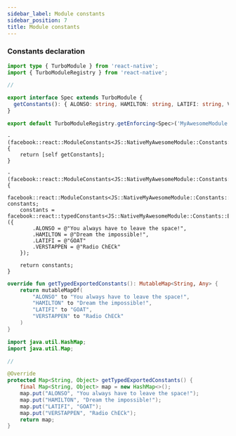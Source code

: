 ```yaml
---
sidebar_label: Module constants
sidebar_position: 7
title: Module constants
---
```



### Constants declaration

<Tabs groupId="specs">
<TabItem value="JS" label="JS Spec">

```ts title="src/NativeMyAwesomeModule.ts"
import type { TurboModule } from 'react-native';
import { TurboModuleRegistry } from 'react-native';

//

export interface Spec extends TurboModule {
  getConstants(): { ALONSO: string, HAMILTON: string, LATIFI: string, VERSTAPPEN: string }
}

export default TurboModuleRegistry.getEnforcing<Spec>('MyAwesomeModule');
```

</TabItem>
<TabItem value="iOS" label="iOS Spec">

```objc title="ios/NativeMyAwesomeModule.mm"
- (facebook::react::ModuleConstants<JS::NativeMyAwesomeModule::Constants::Builder>)constantsToExport
{
    return [self getConstants];
}

- (facebook::react::ModuleConstants<JS::NativeMyAwesomeModule::Constants::Builder>)getConstants {
    facebook::react::ModuleConstants<JS::NativeMyAwesomeModule::Constants::Builder> constants;
    constants = facebook::react::typedConstants<JS::NativeMyAwesomeModule::Constants::Builder>({
        .ALONSO = @"You always have to leave the space!",
        .HAMILTON = @"Dream the impossible!",
        .LATIFI = @"GOAT"
        .VERSTAPPEN = @"Radio ChECk"
    });

    return constants;
}
```

</TabItem>
<TabItem value="Android" label="Android Spec">

<Tabs groupId="android_lang">
<TabItem value="kotlin" label="Kotlin">

```kotlin title="android/src/main/newarch/com/myawesomeapp/NativeMyAwesomeModule.kt"
override fun getTypedExportedConstants(): MutableMap<String, Any> {
    return mutableMapOf(
        "ALONSO" to "You always have to leave the space!",
        "HAMILTON" to "Dream the impossible!",
        "LATIFI" to "GOAT",
        "VERSTAPPEN" to "Radio ChECk"
    )
}
```

</TabItem>
<TabItem value="java" label="Java">

```java title="android/src/main/newarch/com/myawesomeapp/NativeMyAwesomeModule.java"
import java.util.HashMap;
import java.util.Map;

//

@Override
protected Map<String, Object> getTypedExportedConstants() {
    final Map<String, Object> map = new HashMap<>();
    map.put("ALONSO", "You always have to leave the space!");
    map.put("HAMILTON", "Dream the impossible!");
    map.put("LATIFI", "GOAT");
    map.put("VERSTAPPEN", "Radio ChECk");
    return map;
}
```

</TabItem>
</Tabs>

</TabItem>
</Tabs>